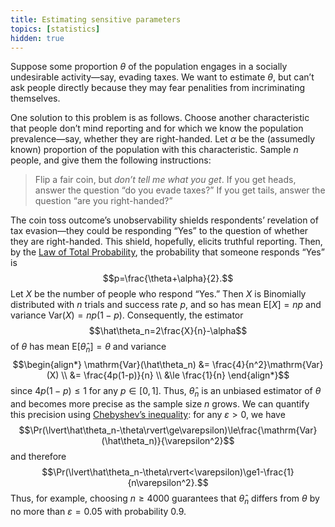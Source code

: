 ```yaml
---
title: Estimating sensitive parameters
topics: [statistics]
hidden: true
---
```


Suppose some proportion $\theta$ of the population engages in a socially undesirable activity---say, evading taxes.
We want to estimate $\theta$, but can't ask people directly because they may fear penalities from incriminating themselves.

One solution to this problem is as follows.
Choose another characteristic that people don't mind reporting and for which we know the population prevalence---say, whether they are right-handed.
Let $\alpha$ be the (assumedly known) proportion of the population with this characteristic.
Sample $n$ people, and give them the following instructions:

> Flip a fair coin, but *don't tell me what you get*.
> If you get heads, answer the question "do you evade taxes?"
> If you get tails, answer the question "are you right-handed?"

The coin toss outcome's unobservability shields respondents' revelation of tax evasion---they could be responding "Yes" to the question of whether they are right-handed.
This shield, hopefully, elicits truthful reporting.
Then, by the [Law of Total Probability](https://en.wikipedia.org/wiki/Law_of_total_probability), the probability that someone responds "Yes" is
$$p=\frac{\theta+\alpha}{2}.$$
Let $X$ be the number of people who respond "Yes."
Then $X$ is Binomially distributed with $n$ trials and success rate $p$, and so has mean $\mathrm{E}[X]=np$ and variance $\mathrm{Var}(X)=np(1-p)$.
Consequently, the estimator
$$\hat\theta_n=2\frac{X}{n}-\alpha$$
of $\theta$ has mean $\mathrm{E}[\hat\theta_n]=\theta$ and variance
$$\begin{align*}
\mathrm{Var}(\hat\theta_n)
&= \frac{4}{n^2}\mathrm{Var}(X) \\
&= \frac{4p(1-p)}{n} \\
&\le \frac{1}{n}
\end{align*}$$
since $4p(1-p)\le1$ for any $p\in[0,1]$.
Thus, $\hat\theta_n$ is an unbiased estimator of $\theta$ and becomes more precise as the sample size $n$ grows.
We can quantify this precision using [Chebyshev's inequality](https://en.wikipedia.org/wiki/Chebyshev%27s_inequality): for any $\varepsilon>0$, we have
$$\Pr(\lvert\hat\theta_n-\theta\rvert\ge\varepsilon)\le\frac{\mathrm{Var}(\hat\theta_n)}{\varepsilon^2}$$
and therefore
$$\Pr(\lvert\hat\theta_n-\theta\rvert<\varepsilon)\ge1-\frac{1}{n\varepsilon^2}.$$
Thus, for example, choosing $n\ge4000$ guarantees that $\hat\theta_n$ differs from $\theta$ by no more than $\varepsilon=0.05$ with probability 0.9.
